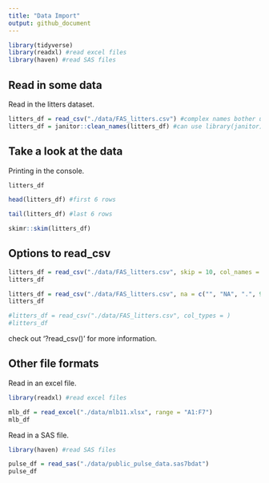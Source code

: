 ```yaml
---
title: "Data Import"
output: github_document
---
```


```r
library(tidyverse)
library(readxl) #read excel files
library(haven) #read SAS files
```

## Read in some data

Read in the litters dataset.

```r
litters_df = read_csv("./data/FAS_litters.csv") #complex names bother us
litters_df = janitor::clean_names(litters_df) #can use library(janitor), but at this time, we only need one function (clean_names) which from the janitor package, so we can use janitor::clean_names to import the certain function
```

## Take a look at the data

Printing in the console.

```r
litters_df
```

```r
head(litters_df) #first 6 rows

tail(litters_df) #last 6 rows
```

```r
skimr::skim(litters_df)
```

## Options to read_csv

```r
litters_df = read_csv("./data/FAS_litters.csv", skip = 10, col_names = FALSE) #skip first 10 rows
litters_df
```

```r
litters_df = read_csv("./data/FAS_litters.csv", na = c("", "NA", ".", 999))
litters_df
```

```r
#litters_df = read_csv("./data/FAS_litters.csv", col_types = )
#litters_df
```

check out '?read_csv()' for more information.

## Other file formats

Read in an excel file.

```r
library(readxl) #read excel files
```

```r
mlb_df = read_excel("./data/mlb11.xlsx", range = "A1:F7")
mlb_df
```

Read in a SAS file.

```r
library(haven) #read SAS files
```

```r
pulse_df = read_sas("./data/public_pulse_data.sas7bdat")
pulse_df
```






